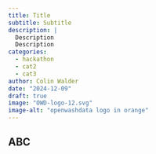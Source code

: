 ```yaml
---
title: Title
subtitle: Subtitle
description: |
  Description
  Description
categories:
  - hackathon
  - cat2
  - cat3
author: Colin Walder
date: "2024-12-09"
draft: true
image: "OWD-logo-12.svg"
image-alt: "openwashdata logo in orange"
---
```


## ABC 
